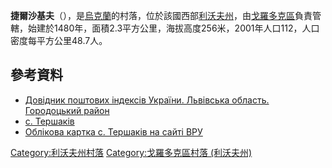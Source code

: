 {{coord|49|30|46|N|23|45|27|E|scale:100000|display=inline,title}}

'''捷爾沙基夫'''（{{lang-uk|Тершаків}}），是[[烏克蘭|烏克蘭]]的村落，位於該國西部[[利沃夫州|利沃夫州]]，由[[戈羅多克區|戈羅多克區]]負責管轄，始建於1480年，面積2.3平方公里，海拔高度256米，2001年人口112，人口密度每平方公里48.7人。

==參考資料==
*[http://www.uaidx.com/13/301/index Довідник поштових індексів України. Львівська область. Городоцький район] {{Wayback|url=http://www.uaidx.com/13/301/index |date=20161001112734 }}
*[http://w1.c1.rada.gov.ua/pls/z7503/A005?rf7571=19378 с. Тершаків] {{Wayback|url=http://w1.c1.rada.gov.ua/pls/z7503/A005?rf7571=19378 |date=20160203002939 }}
* [http://w1.c1.rada.gov.ua/pls/z7503/A005?rf7571=19378 Облікова картка с. Тершаків на сайті ВРУ] {{Wayback|url=http://w1.c1.rada.gov.ua/pls/z7503/A005?rf7571=19378 |date=20160203002939 }}

{{DEFAULTSORT:Тершаків}}
[[Category:利沃夫州村落|Category:利沃夫州村落]]
[[Category:戈羅多克區村落_(利沃夫州)|Category:戈羅多克區村落 (利沃夫州)]]


{{Lviv-geo-stub}}